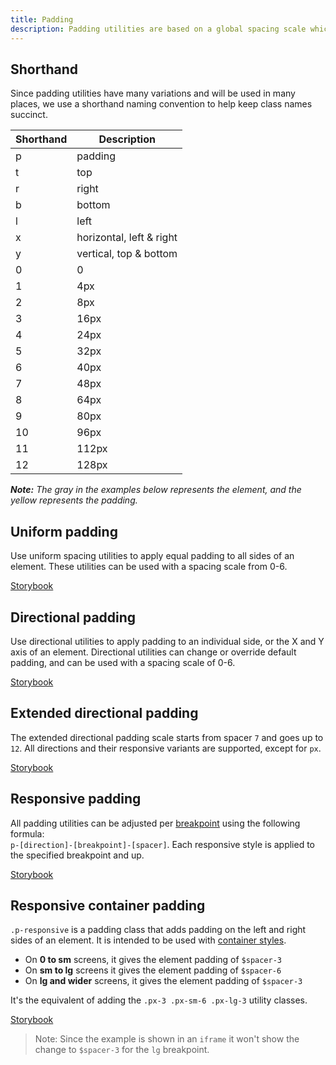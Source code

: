 ```yaml
---
title: Padding
description: Padding utilities are based on a global spacing scale which helps keep horizontal and vertical spacing consistent. These utilities help us reduce the amount of custom CSS that could share the same properties, and allows to achieve many different page layouts using the same styles.
---
```


## Shorthand

Since padding utilities have many variations and will be used in many places, we use a shorthand naming convention to help keep class names succinct.

| Shorthand | Description |
| --- | --- |
| p | padding |
| t | top |
| r | right |
| b | bottom |
| l | left |
| x | horizontal, left & right |
| y | vertical, top & bottom |
| 0 | 0 |
| 1 | 4px |
| 2 | 8px |
| 3 | 16px |
| 4 | 24px |
| 5 | 32px |
| 6 | 40px |
| 7   | 48px  |
| 8   | 64px  |
| 9   | 80px  |
| 10  | 96px  |
| 11  | 112px |
| 12  | 128px |

_**Note:** The gray in the examples below represents the element, and the yellow represents the padding._

## Uniform padding

Use uniform spacing utilities to apply equal padding to all sides of an element. These utilities can be used with a spacing scale from 0-6.

[Storybook](https://primer.style/css/storybook/?path=/story/utilities-padding--uniform)

## Directional padding

Use directional utilities to apply padding to an individual side, or the X and Y axis of an element. Directional utilities can change or override default padding, and can be used with a spacing scale of 0-6.

[Storybook](https://primer.style/css/storybook/?path=/story/utilities-padding--directional)

## Extended directional padding

The extended directional padding scale starts from spacer `7` and goes up to `12`. All directions and their responsive variants are supported, except for `px`.

[Storybook](https://primer.style/css/storybook/?path=/story/utilities-padding--directional-extended)


## Responsive padding

All padding utilities can be adjusted per [breakpoint](/support/breakpoints) using the following formula: <br /> `p-[direction]-[breakpoint]-[spacer]`. Each responsive style is applied to the specified breakpoint and up.

[Storybook](https://primer.style/css/storybook/?path=/story/utilities-padding--responsive)

## Responsive container padding

`.p-responsive` is a padding class that adds padding on the left and right sides of an element. It is intended to be used with [container styles](/utilities/grid#containers).

- On **0 to sm** screens, it gives the element padding of `$spacer-3`
- On **sm to lg** screens it gives the element padding of `$spacer-6`
- On **lg and wider** screens, it gives the element padding of `$spacer-3`

It's the equivalent of adding the `.px-3 .px-sm-6 .px-lg-3` utility classes.

[Storybook](https://primer.style/css/storybook/?path=/story/utilities-padding--responsive-container)

> Note: Since the example is shown in an `iframe` it won't show the change to `$spacer-3` for the `lg` breakpoint.
